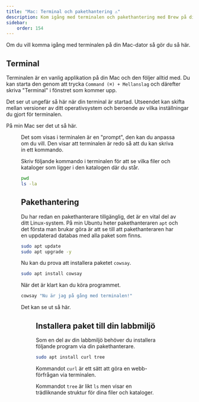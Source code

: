 ```yaml
---
title: "Mac: Terminal och pakethantering ⚠️"
description: Kom igång med terminalen och pakethantering med Brew på din Mac.
sidebar:
    order: 154
---
```




Om du vill komma igång med terminalen på din Mac-dator så gör du så här.



## Terminal

Terminalen är en vanlig applikation på din Mac och den följer alltid med. Du kan starta den genom att trycka `Command (⌘) + Mellanslag` och därefter skriva "Terminal" i fönstret som kommer upp.

Det ser ut ungefär så här när din terminal är startad. Utseendet kan skifta mellan versioner av ditt operativsystem och beroende av vilka inställningar du gjort för terminalen.

På min Mac ser det ut så här.


<Figure 
    src={terminal3}
    caption="En terminal är öppnad."
/>

Det som visas i terminalen är en "prompt", den kan du anpassa om du vill. Den visar att terminalen är redo så att du kan skriva in ett kommando.

Skriv följande kommando i terminalen för att se vilka filer och kataloger som ligger i den katalogen där du står.

```bash title="Visa vilken katalog jag står i och vilka filer som där finns."
pwd
ls -la
```



## Pakethantering

Du har redan en pakethanterare tillgänglig, det är en vital del av ditt Linux-system. På min Ubuntu heter pakethanteraren `apt` och det första man brukar göra är att se till att pakethanteraren har en uppdaterad databas med alla paket som finns.

```bash title="Uppdatera pakethanterare och uppgradera alla installerade paket."
sudo apt update
sudo apt upgrade -y
```

Nu kan du prova att installera paketet `cowsay`.

```bash title="Installera paketet cowsay."
sudo apt install cowsay
```

När det är klart kan du köra programmet.

```bash title="Kör programmet cowsay."
cowsay "Nu är jag på gång med terminalen!"
```

Det kan se ut så här.


<Figure 
    src={terminal3}
    caption="Kommandot cowsay är installerat och kan nu köras som ett program."
/>



## Installera paket till din labbmiljö

Som en del av din labbmiljö behöver du installera följande program via din pakethanterare.

```bash title="Installera program som en del av din labbmiljö."
sudo apt install curl tree
```

Kommandot `curl` är ett sätt att göra en webb-förfrågan via terminalen.

Kommandot `tree` är likt `ls` men visar en trädliknande struktur för dina filer och kataloger.
